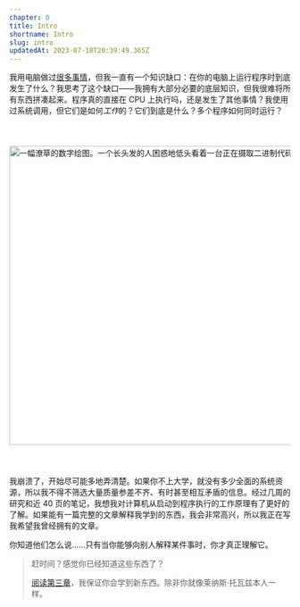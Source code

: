 ```yaml
---
chapter: 0
title: Intro
shortname: Intro
slug: intro
updatedAt: 2023-07-18T20:39:49.365Z
---
```


我用电脑做过[很多事情](https://github.com/kognise)，但我一直有一个知识缺口：在你的电脑上运行程序时到底发生了什么？我思考了这个缺口——我拥有大部分必要的底层知识，但我很难将所有东西拼凑起来。程序真的直接在 CPU 上执行吗，还是发生了其他事情？我使用过系统调用，但它们是如何*工作*的？它们到底是什么？多个程序如何同时运行？

<img src='/images/writing-this-article.png' loading='eager' style='margin: 40px 0;' alt='一幅潦草的数字绘图。一个长头发的人困惑地低头看着一台正在摄取二进制代码的计算机。突然，他们有了一个主意！他们开始在一台姿势糟糕的台式电脑上进行研究。' width='1708' height='536' />

我崩溃了，开始尽可能多地弄清楚。如果你不上大学，就没有多少全面的系统资源，所以我不得不筛选大量质量参差不齐、有时甚至相互矛盾的信息。经过几周的研究和近 40 页的笔记，我想我对计算机从启动到程序执行的工作原理有了更好的了解。如果能有一篇完整的文章解释我学到的东西，我会非常高兴，所以我正在写我希望我曾经拥有的文章。

你知道他们怎么说……只有当你能够向别人解释某件事时，你才真正理解它。

> 赶时间？感觉你已经知道这些东西了？
>
> [阅读第三章](/how-to-run-a-program)，我保证你会学到新东西。除非你就像莱纳斯·托瓦兹本人一样。
